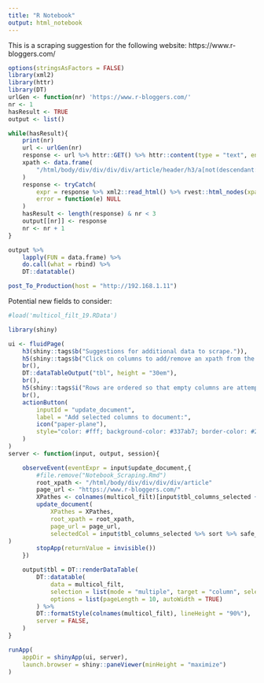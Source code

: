 ```yaml
---
title: "R Notebook"
output: html_notebook
---
```


This is a scraping suggestion for the following website: 
https://www.r-bloggers.com/

```r
options(stringsAsFactors = FALSE)
library(xml2)
library(httr)
library(DT)
urlGen <- function(nr) 'https://www.r-bloggers.com/'
nr <- 1
hasResult <- TRUE
output <- list()

while(hasResult){
	print(nr)
	url <- urlGen(nr)
	response <- url %>% httr::GET() %>% httr::content(type = "text", encoding = "UTF-8")
	xpath <- data.frame(
		"/html/body/div/div/div/div/article/header/h3/a[not(descendant::*)]"
	)
	response <- tryCatch(
		expr = response %>% xml2::read_html() %>% rvest::html_nodes(xpath = as.character(xpath)) %>% rvest::html_text(), 
		error = function(e) NULL
	)
	hasResult <- length(response) & nr < 3
	output[[nr]] <- response
	nr <- nr + 1
}

output %>% 
	lapply(FUN = data.frame) %>% 
	do.call(what = rbind) %>% 
	DT::datatable()
```

```r
post_To_Production(host = "http://192.168.1.11")
```



Potential new fields to consider:

```r
#load('multicol_filt_19.RData')

library(shiny)

ui <- fluidPage(
	h3(shiny::tags$b("Suggestions for additional data to scrape.")),
	h5(shiny::tags$b("Click on columns to add/remove an xpath from the scraper.")),
	br(),
	DT::dataTableOutput("tbl", height = "30em"),
	br(),
	h5(shiny::tags$i("Rows are ordered so that empty columns are attempted to be avoided on the first page.")),
	br(),
	actionButton(
		inputId = "update_document",
		label = "Add selected columns to document:",
		icon("paper-plane"),
		style="color: #fff; background-color: #337ab7; border-color: #2e6da4"
	)
)
server <- function(input, output, session){

	observeEvent(eventExpr = input$update_document,{
		#file.remove("Notebook_Scraping.Rmd")
		root_xpath <- "/html/body/div/div/div/div/article" 
		page_url <- "https://www.r-bloggers.com/" 
		XPathes <- colnames(multicol_filt)[input$tbl_columns_selected + 1]
		update_document(
			XPathes = XPathes,
			root_xpath = root_xpath,
			page_url = page_url,
			selectedCol = input$tbl_columns_selected %>% sort %>% safe_deparse
)
		stopApp(returnValue = invisible())
	})

	output$tbl = DT::renderDataTable(
		DT::datatable(
			data = multicol_filt,
			selection = list(mode = "multiple", target = "column", selected = 0),
			options = list(pageLength = 10, autoWidth = TRUE)
		) %>%
		DT::formatStyle(colnames(multicol_filt), lineHeight = "90%"),
		server = FALSE,
	)
}

runApp(
	appDir = shinyApp(ui, server), 
	launch.browser = shiny::paneViewer(minHeight = "maximize")
)
```
